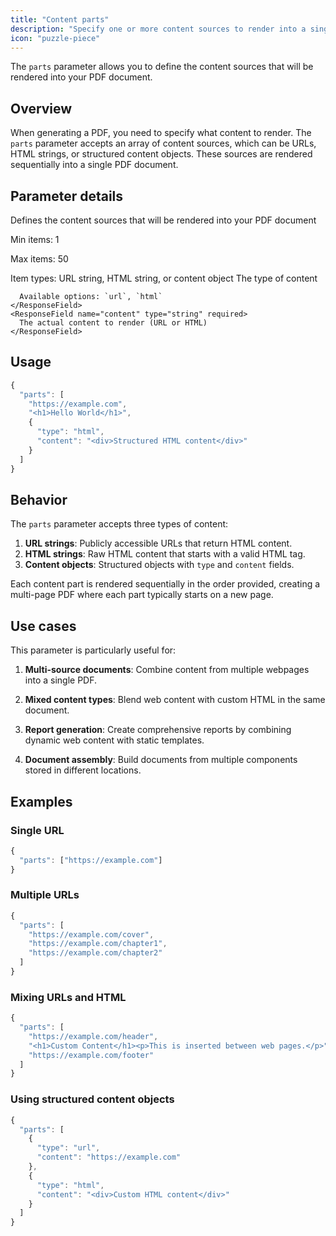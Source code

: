 ```yaml
---
title: "Content parts"
description: "Specify one or more content sources to render into a single PDF document"
icon: "puzzle-piece"
---
```


The `parts` parameter allows you to define the content sources that will be rendered into your PDF document.

## Overview

When generating a PDF, you need to specify what content to render. The `parts` parameter accepts an array of content sources, which can be URLs, HTML strings, or structured content objects. These sources are rendered sequentially into a single PDF document.

## Parameter details

<ResponseField name="parts" type="array" required>
  Defines the content sources that will be rendered into your PDF document
  
  Min items: 1
  
  Max items: 50
  
  Item types: URL string, HTML string, or content object
  <Expandable title="Content Object Properties">
    <ResponseField name="type" type="enum<string>" required>
      The type of content
      
      Available options: `url`, `html`
    </ResponseField>
    <ResponseField name="content" type="string" required>
      The actual content to render (URL or HTML)
    </ResponseField>
  </Expandable>
</ResponseField>

## Usage

```javascript
{
  "parts": [
    "https://example.com",
    "<h1>Hello World</h1>",
    {
      "type": "html",
      "content": "<div>Structured HTML content</div>"
    }
  ]
}
```

## Behavior

The `parts` parameter accepts three types of content:

1. **URL strings**: Publicly accessible URLs that return HTML content.
2. **HTML strings**: Raw HTML content that starts with a valid HTML tag.
3. **Content objects**: Structured objects with `type` and `content` fields.

Each content part is rendered sequentially in the order provided, creating a multi-page PDF where each part typically starts on a new page.

## Use cases

This parameter is particularly useful for:

1. **Multi-source documents**: Combine content from multiple webpages into a single PDF.

2. **Mixed content types**: Blend web content with custom HTML in the same document.

3. **Report generation**: Create comprehensive reports by combining dynamic web content with static templates.

4. **Document assembly**: Build documents from multiple components stored in different locations.

## Examples

### Single URL

```javascript
{
  "parts": ["https://example.com"]
}
```

### Multiple URLs

```javascript
{
  "parts": [
    "https://example.com/cover",
    "https://example.com/chapter1",
    "https://example.com/chapter2"
  ]
}
```

### Mixing URLs and HTML

```javascript
{
  "parts": [
    "https://example.com/header",
    "<h1>Custom Content</h1><p>This is inserted between web pages.</p>",
    "https://example.com/footer"
  ]
}
```

### Using structured content objects

```javascript
{
  "parts": [
    {
      "type": "url",
      "content": "https://example.com"
    },
    {
      "type": "html",
      "content": "<div>Custom HTML content</div>"
    }
  ]
}
``` 